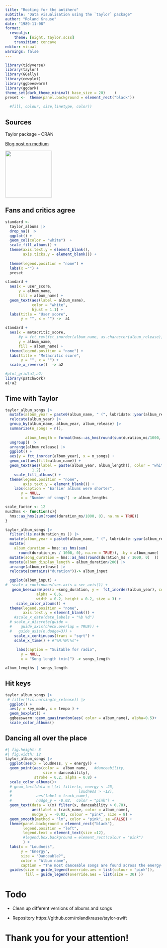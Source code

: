 ```yaml
---
title: "Rooting for the antihero"
subtitle: "Data visualisation using the `taylor` package"
author: "Roland Krause"
date: "1989-11-08"
format: 
  revealjs:
    theme: [night, taylor.scss]
    transition: concave
editor: visual
warnings: false
---
```


```r
library(tidyverse)
library(taylor)
library(GGally)
library(cowplot)
library(ggbeeswarm)
library(ggdark)
theme_set(dark_theme_minimal( base_size = 20)    ) 
preset <-  theme(panel.background = element_rect("black"))
  
  #fill, colour, size,linetype, color))
```

## Sources

Taylor package - CRAN

[Blog post on medium](https://medium.com/@simranvatsa5/taylor-f656e2a09cc3)

![](https://taylor.wjakethompson.com/reference/figures/logo.png){.absolute top=10 right=10 width="150" height="150"}

## Fans and critics agree{.backdrop1}

```r
standard <-
  taylor_albums |>
  drop_na() |>
  ggplot() +
  geom_col(color = "white")  +
  scale_fill_albums() +
  theme(axis.text.y = element_blank(),
        axis.ticks.y = element_blank()) +
 
  theme(legend.position = "none") +
  labs(x ="") +
  preset

standard +
  aes(x = user_score,
      y = album_name,
      fill = album_name) +
  geom_text(aes(label = album_name),
            color = "white",
            hjust = 1.1) +
  labs(title = "User score",
       y = "", x = "") ->  a1
```

```r
standard +
  aes(x = metacritic_score,
      #y = fct_rev(fct_inorder(album_name, as.character(album_release))),
      y = album_name,
      fill = album_name) +
  theme(legend.position = "none") +
  labs(title = "Metacritic score",
       y = "", x = "") +
  scale_x_reverse()  -> a2
```


```r
#plot_grid(a1,a2) 
library(patchwork)
a1+a2
```



## Time with Taylor  {.backdrop2}

```r
taylor_album_songs |> 
  mutate(album_year = paste0(album_name, " (", lubridate::year(album_release), ")")) |> 
  relocate(album_year) |> 
  group_by(album_name, album_year, album_release) |> 
  summarize(n_songs = n(),
        
         album_length = format(hms::as_hms(round(sum(duration_ms/1000, na.rm = TRUE)))), "%H:%M:%s")  |> 
  ungroup() |> 
  arrange(album_release) |> 
  ggplot() +
  aes(y = fct_inorder(album_year), x = n_songs) +
  geom_col(aes(fill=album_name)) +
  geom_text(aes(label = paste(album_year, album_length)), color = "white", hjust = 
            1.2) +
    scale_fill_albums() +
  theme(legend.position = "none",
        axis.text.y = element_blank()) +
    labs(caption = "Earlier albums were shorter",
       y = NULL,
       x = "Number of songs") -> album_lengths
```


```r
scale_factor <- 12
mus2hms <- function(x){
  hms::as_hms(sum(round(duration_ms/1000, 0), na.rm = TRUE))
}

taylor_album_songs |>
  filter(!is.na(duration_ms )) |> 
  mutate(album_year = paste0(album_name, " (", lubridate::year(album_release), ")")) |>
  mutate(
    album_duration = hms::as_hms(sum(
      round(duration_ms / 1000, 0), na.rm = TRUE)), .by = album_name) |>
  mutate(song_duration = hms::as_hms(round(duration_ms / 1000, 0)  )) |> 
  mutate(album_display_length = album_duration/200) |> 
  arrange(album_release) |> 
  relocate(contains("duration"))-> album_input 

  ggplot(album_input) +
#  scale_x_continuous(sec.axis = sec_axis()) +
   geom_beeswarm(aes(x =song_duration, y =  fct_inorder(album_year), color = album_name),
              alpha = 0.6,
              width = 0.2, height = 0.2, size = 3) +
     scale_color_albums() +
  theme(legend.position = "none",
        axis.text.y = element_blank()) +
    #scale_x_date(date_labels = "%b %d")
  # scale_x_discrete(guide = 
  #    guide_axis(check.overlap = TRUE)) +
  #   guide_axis(n.dodge=3)) +
    scale_x_continuous(trans = "sqrt") +
    scale_x_time() + #"%H:%M:%s"+
 
     labs(caption = "Suitable for radio",
       y = NULL,
       x = "Song length (min)") -> songs_length
```

```r
album_lengths | songs_length
```

## Hit keys

```r
taylor_album_songs |> 
 # filter(!is.na(single_release)) |> 
  ggplot() +
  aes(y = key_mode, x = tempo ) +
  geom_boxplot() +
  ggbeeswarm::geom_quasirandom(aes( color = album_name), alpha=0.5)+ 
  scale_color_albums()
```


## Dancing all over the place{.backdrop4}

```r
#| fig.height: 8
#| fig.width: 12
taylor_album_songs |> 
  ggplot(aes(x = loudness, y = energy)) +
  geom_point(aes(color =  album_name,   #danceability,
                 size = danceability), 
             stroke = 0.2, alpha = 0.8) +
  scale_color_albums()+
  # geom_text(data = \(x) filter(x, energy < .25,
  #                              loudness > -12),
  #           aes(label = track_name),
  #           nudge_y = -0.02,  color = "pink") +
  geom_text(data = \(x) filter(x, danceability > 0.78),
            aes(label = track_name, color = album_name),
            nudge_y = -0.02, colour = "pink", size = 8) +
  geom_smooth(method = "lm", color = "pink", se =FALSE) +
  theme(panel.background = element_rect("black"),
        legend.position = "left",
        legend.text = element_text(size =12),
        #legend.box.background = element_rect(colour = "pink")
        ) +
  labs(x = "Loudness", 
       y = "Energy",
       size = "Danceable?",
       color = "Album name",
       caption = "The most danceable songs are found across the energy-loudness spectrum. ") +
  guides(size = guide_legend(override.aes = list(colour = "pink")),
         fill = guide_legend(override.aes = list(size = 30) ))
```

# Todo

* Clean up different versions of albums and songs

* Repository https://github.com/rolandkrause/taylor-swift

# Thank you for your attention!

